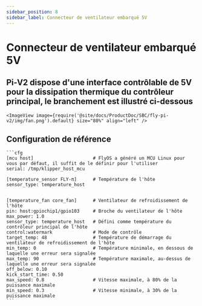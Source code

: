 ```yaml
---
sidebar_position: 8
sidebar_label: Connecteur de ventilateur embarqué 5V
---
```





# Connecteur de ventilateur embarqué 5V

## Pi-V2 dispose d'une interface contrôlable de 5V pour la dissipation thermique du contrôleur principal, le branchement est illustré ci-dessous
    <ImageView image={require('@site/docs/ProductDoc/SBC/fly-pi-v2/img/fan.png').default} size="80%" align="left" />


## Configuration de référence

    ```cfg
    [mcu host]                      # FlyOS a généré un MCU Linux pour vous par défaut, il suffit de le définir pour l'utiliser           
    serial: /tmp/klipper_host_mcu 

    [temperature_sensor FLY-π]      # Température de l'hôte
    sensor_type: temperature_host


    [temperature_fan core_fan]      # Ventilateur de refroidissement de l'hôte
    pin: host:gpiochip1/gpio103     # Broche du ventilateur de l'hôte
    max_power: 1.0
    sensor_type: temperature_host   # Défini comme température du contrôleur principal de l'hôte
    control:watermark               # Mode de contrôle
    target_temp: 48                 # Température de démarrage du ventilateur de refroidissement de l'hôte
    min_temp: 0                     # Température minimale, en dessous de laquelle une erreur sera signalée
    max_temp: 90                    # Température maximale, au-dessus de laquelle une erreur sera signalée
    off_below: 0.10
    kick_start_time: 0.50
    max_speed: 0.8                  # Vitesse maximale, à 80% de la puissance maximale
    min_speed: 0.3                  # Vitesse minimale, à 30% de la puissance maximale
    ```